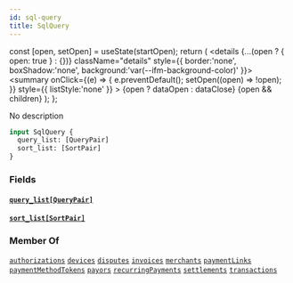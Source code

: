 ```yaml
---
id: sql-query
title: SqlQuery
---
```









  const [open, setOpen] = useState(startOpen);
  return (
    <details {...(open ? { open: true } : {})} className="details" style={{ border:'none', boxShadow:'none', background:'var(--ifm-background-color)' }}>
      <summary
        onClick={(e) => {
          e.preventDefault();
          setOpen((open) => !open);
        }}
        style={{ listStyle:'none' }}
      >
      {open ? dataOpen : dataClose}
      </summary>
      {open && children}
    </details>
  );
};








No description


```graphql
input SqlQuery {
  query_list: [QueryPair]
  sort_list: [SortPair]
}
```




### Fields

#### [`query_list`](#)<Bullet />[`[QueryPair]`](/docs/api/types/inputs/query-pair)  
> 
> 
> 
> 

#### [`sort_list`](#)<Bullet />[`[SortPair]`](/docs/api/types/inputs/sort-pair)  
> 
> 
> 
> 



### Member Of

[`authorizations`](/docs/api/api/queries/authorizations)  <Badge class="badge badge--secondary" text="query"/><Bullet />[`devices`](/docs/api/api/queries/devices)  <Badge class="badge badge--secondary" text="query"/><Bullet />[`disputes`](/docs/api/api/queries/disputes)  <Badge class="badge badge--secondary" text="query"/><Bullet />[`invoices`](/docs/api/api/queries/invoices)  <Badge class="badge badge--secondary" text="query"/><Bullet />[`merchants`](/docs/api/api/queries/merchants)  <Badge class="badge badge--secondary" text="query"/><Bullet />[`paymentLinks`](/docs/api/api/queries/payment-links)  <Badge class="badge badge--secondary" text="query"/><Bullet />[`paymentMethodTokens`](/docs/api/api/queries/payment-method-tokens)  <Badge class="badge badge--secondary" text="query"/><Bullet />[`payors`](/docs/api/api/queries/payors)  <Badge class="badge badge--secondary" text="query"/><Bullet />[`recurringPayments`](/docs/api/api/queries/recurring-payments)  <Badge class="badge badge--secondary" text="query"/><Bullet />[`settlements`](/docs/api/api/queries/settlements)  <Badge class="badge badge--secondary" text="query"/><Bullet />[`transactions`](/docs/api/api/queries/transactions)  <Badge class="badge badge--secondary" text="query"/>

